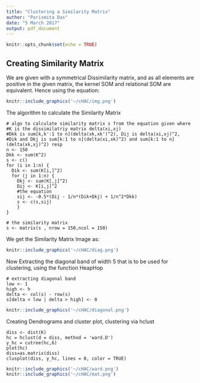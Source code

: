 ```yaml
---
title: "Clustering a Similarity Matrix"
author: "Parismita Das"
date: "5 March 2017"
output: pdf_document
---
```


```r
knitr::opts_chunk$set(echo = TRUE)
```

## Creating Similarity Matrix

We are given with a symmetrical Dissimilarity matrix, and as all elements are positive in the given matrix, the kernel SOM and relational SOM are equivalent. Hence using the equation:
```r
knitr::include_graphics('~/cHAC/img.png')
```


The algorithm to calculate the Similarity Matrix
```
# algo to calculate similarity matrix s from the equation given where 
#K is the dissimilatriy matrix delta(xi,xj)
#Dkk is sum[k,k':1 to n](delta(xk,xk')^2), Dij is delta(xi,xj)^2,
#Dik and Dkj is sum[k:1 to n](delta(xi,xk)^2) and sum[k:1 to n](delta(xk,xj)^2) resp
n <- 150
Dkk <- sum(K^2)
s <- c()
for (i in 1:n) {
  Dik <- sum(K[i,]^2)
  for (j in 1:n) {
    Dkj <- sum(K[,j]^2)
    Dij <- K[i,j]^2
    #the equation
    sij <- -0.5*(Dij - 1/n*(Dik+Dkj) + 1/n^2*Dkk)
    s <- c(s,sij)
    }
}

# the similarity matrix
s <- matrix(s , nrow = 150,ncol = 150)

```

We get the Similarity Matrix Image as:
```r
knitr::include_graphics('~/cHAC/diag.png')
```

Now Extracting the diagonal band of width 5 that is to be used for clustering, using the function HeapHop

```
# extracting diagonal band
low <- 1
high <- h
delta <- col(s) - row(s)
s[delta < low | delta > high] <- 0
```

```r
knitr::include_graphics('~/cHAC/diagonal.png')
```

Creating Dendrograms and cluster plot, clustering via hclust
```
diss <- dist(K)
hc = hclust(d = diss, method = 'ward.D')
y_hc = cutree(hc,6)
plot(hc)
diss=as.matrix(diss)
clusplot(diss, y_hc, lines = 0, color = TRUE)
```
```r
knitr::include_graphics('~/cHAC/ward.png')
knitr::include_graphics('~/cHAC/mat.png')
```

